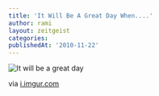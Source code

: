 ```yaml
---
title: 'It Will Be A Great Day When....'
author: rami
layout: zeitgeist
categories:
publishedAt: '2010-11-22'
---
```


![It will be a great day](/assets/images/content/zeitgeist/it-will-be-a-great-day-when.jpg) 

via <a href="http://i.imgur.com/xvFVY.jpg">i.imgur.com</a>
